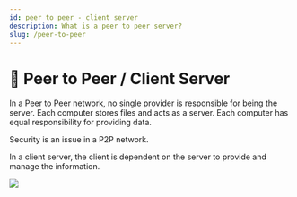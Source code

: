 ```yaml
---
id: peer to peer - client server
description: What is a peer to peer server?
slug: /peer-to-peer
---
```


# 👭 Peer to Peer / Client Server



In a Peer to Peer network, no single provider is responsible for being the server. Each computer stores files and acts as a server. Each computer has equal responsibility for providing data. 

Security is an issue in a P2P network.


In a client server, the client is dependent on the server to provide and manage the information. 

![](/img/p2p.png)